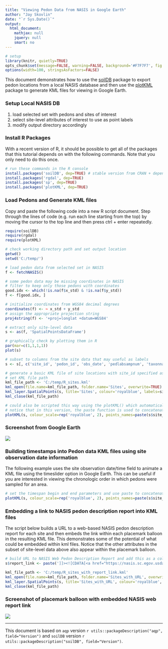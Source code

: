 ---
title: "Viewing Pedon Data from NASIS in Google Earth"
author: "Jay Skovlin"
date: "`r Sys.Date()`"
output:
  html_document:
    mathjax: null
    jquery: null
    smart: no
---

```{r setup, echo=FALSE, results='hide', warning=FALSE}
# setup
library(knitr, quietly=TRUE)
opts_chunk$set(message=FALSE, warning=FALSE, background='#F7F7F7', fig.align='center', fig.retina=2, dev='png', tidy=FALSE, verbose=FALSE)
options(width=100, stringsAsFactors=FALSE)
```


This document demonstrates how to use the [soilDB](http://ncss-tech.github.io/AQP/soilDB/soilDB-Intro.html) package to export pedon locations from a local NASIS database and then use the [plotKML](https://cran.r-project.org/web/packages/plotKML/plotKML.pdf) package to generate KML files for viewing in Google Earth.  

### Setup Local NASIS DB
 1. load selected set with pedons and sites of interest
 2. select site-level attributes of interest to use as point labels
 5. modify output directory accordingly


### Install R Packages
With a recent version of R, it should be possible to get all of the packages that this tutorial depends on with the following commands. Note that you only need to do this once.
```{r install-deps, eval=FALSE}
# run these commands in the R console
install.packages('soilDB', dep=TRUE) # stable version from CRAN + dependencies
install.packages('rgdal', dep=TRUE)
install.packages('sp', dep=TRUE)
install.packages('plotKML', dep=TRUE)
```

### Load Pedons and Generate KML files
Copy and paste the following code into a new R script document. Step through the lines of code (e.g. run each line starting from the top) by moving the cursor to the top line and then press ctrl + enter repeatedly.
```{r example1, eval=FALSE}
require(soilDB)
require(rgdal)
require(plotKML)

# check working directory path and set output location
getwd()
setwd('C:/temp/')

# load pedon data from selected set in NASIS
f <- fetchNASIS()

# some pedon data may be missing coordinates in NASIS
# filter to keep only those pedons with coordinates
good.idx <- which(!is.na(f$x_std) & !is.na(f$y_std))
f <- f[good.idx, ]

# initialize coordinates from WGS84 decimal degrees
coordinates(f) <- ~ x_std + y_std
# assign the appropriate projection string
proj4string(f) <- '+proj=longlat +datum=WGS84'

# extract only site-level data
s <- as(f, 'SpatialPointsDataFrame')

# graphically check by plotting them in R
par(mar=c(1,1,1,1))
plot(s)

# subset to columns from the site data that may useful as labels
s <- s[, c('site_id', 'pedon_id', 'obs_date', 'pedlabsampnum', 'taxonname', 'hillslopeprof', 'elev_field', 'slope_field', 'aspect_field', 'plantassocnm', 'bedrckdepth', 'bedrckkind', 'pmkind', 'pmorigin')]

# generate a basic KML file of site locations with site_id specified as the placemark labels
# set KML file path
kml_file_path <- 'C:/temp/R_sites.kml'
kml_open(file.name=kml_file_path, folder.name='Sites', overwrite=TRUE)
kml_layer.SpatialPoints(s, title='Sites', colour='royalblue', labels=site_id, shape="http://maps.google.com/mapfiles/kml/pal2/icon18.png")
kml_close(kml_file_path)

# could also be scripted this way using the plotKML() which automatically wraps the above functions
# notice that in this version, the paste function is used to concatenate the site_id and taxonname for labels
plotKML(s, colour_scale=rep('royalblue', 2), points_names=paste(s$site_id, s$taxonname, sep=", "), folder.name="Sites", file.name="R_sites.kml")
```

### Screenshot from Google Earth
![](./GE_example1.jpg)


### Building timestamps into Pedon data KML files using site observation date information
The following example uses the site observation date/time field to animate a KML file using the timeslider option in Google Earth.  This can be useful if you are interested in viewing the chronologic order in which pedons were sampled for an area.

```{r example2, eval=FALSE}
# set the timespan begin and end parameters and use paste to concatenate site_id with taxonname fields as the labels
plotKML(s, colour_scale=rep('royalblue', 2), points_names=paste(s$site_id, s$taxonname, sep=", "), folder.name="Sites_date-time", file.name='R_sites_with_date-time.kml', TimeSpan.begin=format(s$obs_date, "%Y-%m-%d"), TimeSpan.end=format(s$obs_date, "%Y-%m-%d"))
```
### Embedding a link to NASIS pedon description report into KML files
The script below builds a URL to a web-based NASIS pedon description report for each site and then embeds the link within each placemark balloon in the resulting KML file.  This demonstrates some of the potential of what could be embedded within kml files. Notice that the other attributes in the subset of site-level data above also appear within the placemark balloon.

```{r example3, eval=FALSE}
# build URL to NASIS Web Pedon Description Report and add this as a column to our site data
s$report_link <- paste(']]><![CDATA[<a href="https://nasis.sc.egov.usda.gov/NasisReportsWebSite/limsreport.aspx?report_name=Pedon_Site_Description_usepedonid&pedon_id=', s$pedon_id, '">Pedon Description Report</a>]]><![CDATA[', sep='')

kml_file_path <- 'C:/temp/R_sites_with_report_link.kml'
kml_open(file.name=kml_file_path, folder.name='Sites_with_URL', overwrite=TRUE)
kml_layer.SpatialPoints(s, title='Sites_with_URL', colour='royalblue', balloon=s$report_link, labels=site_id, shape="http://maps.google.com/mapfiles/kml/pal2/icon18.png")
kml_close(kml_file_path)
```

### Screenshot of placemark balloon with embedded NASIS web report link
![](./GE_example2.jpg)

----------------------------
This document is based on `aqp` version `r utils::packageDescription("aqp", field="Version")` and `soilDB` version `r utils::packageDescription("soilDB", field="Version")`.

